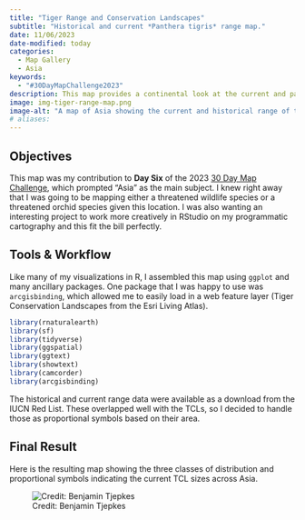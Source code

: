 ```yaml
---
title: "Tiger Range and Conservation Landscapes"
subtitle: "Historical and current *Panthera tigris* range map."
date: 11/06/2023
date-modified: today
categories:
  - Map Gallery
  - Asia
keywords:
  - "#30DayMapChallenge2023"
description: This map provides a continental look at the current and past spatial distribution of tigers. Related but of special focus, the Tiger Conservation Landscapes (TCLs) are also visualized.
image: img-tiger-range-map.png
image-alt: "A map of Asia showing the current and historical range of tigers."
# aliases:
---
```


## Objectives

This map was my contribution to **Day Six** of the 2023 [30 Day Map Challenge](https://30daymapchallenge.com/), which prompted "Asia" as the main subject. I knew right away that I was going to be mapping either a threatened wildlife species or a threatened orchid species given this location. I was also wanting an interesting project to work more creatively in RStudio on my programmatic cartography and this fit the bill perfectly.

## Tools & Workflow

Like many of my visualizations in R, I assembled this map using `ggplot` and many ancillary packages. One package that I was happy to use was `arcgisbinding`, which allowed me to easily load in a web feature layer (Tiger Conservation Landscapes from the Esri Living Atlas).

```r
library(rnaturalearth)
library(sf)
library(tidyverse)
library(ggspatial)
library(ggtext)
library(showtext)
library(camcorder)
library(arcgisbinding)
```

The historical and current range data were available as a download from the IUCN Red List. These overlapped well with the TCLs, so I decided to handle those as proportional symbols based on their area.

## Final Result

Here is the resulting map showing the three classes of distribution and proportional symbols indicating the current TCL sizes across Asia.

![Credit: Benjamin Tjepkes](img-tiger-range-map.png)